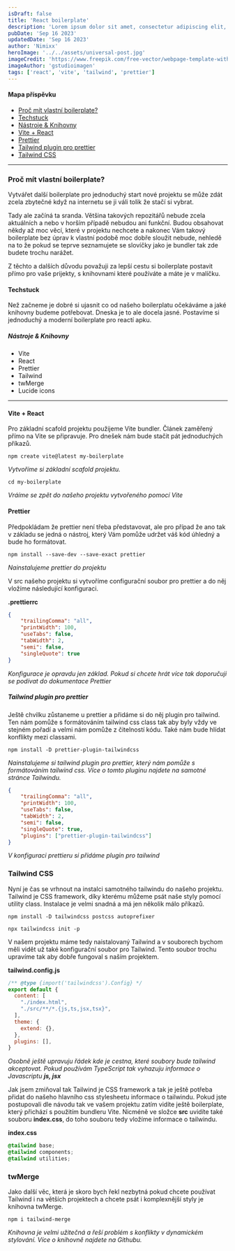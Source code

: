 ```yaml
---
isDraft: false
title: 'React boilerplate'
description: 'Lorem ipsum dolor sit amet, consectetur adipiscing elit, sed do eiusmod tempor incididunt ut labore et dolore magna aliqua. Vitae ultricies leo integer malesuada nunc vel risus commodo viverra. Adipiscing enim eu turpis egestas pretium. Euismod elementum nisi quis eleifend quam'
pubDate: 'Sep 16 2023'
updatedDate: 'Sep 16 2023'
author: 'Nimixx'
heroImage: '../../assets/universal-post.jpg'
imageCredit: 'https://www.freepik.com/free-vector/webpage-template-with-code_39453403.htm#query=css%20wallpaper&position=34&from_view=search&track=ais'
imageAuthor: 'gstudioimagen'
tags: ['react', 'vite', 'tailwind', 'prettier']
---
```



#### Mapa příspěvku

- [Proč mít vlastní boilerplate?](#proč-mít-vlastní-boilerplate)
- [Techstuck](#techstuck)
- [Nástroje & Knihovny](#nástroje--knihovny)
- [Vite + React](#vite--react)
- [Prettier](#prettier)
- [Tailwind plugin pro prettier](#tailwind-plugin-pro-prettier)
- [Tailwind CSS](#tailwind-css)

---

### Proč mít vlastní boilerplate?

Vytvářet další boilerplate pro jednoduchý start nové projektu se může zdát zcela zbytečné když na internetu se ji váli tolik že stačí si vybrat.

Tady ale začíná ta sranda. Většina takových repozitářů nebude zcela aktuálních a nebo v horším případě nebudou ani funkční. Budou obsahovat někdy až moc věcí, které v projektu nechcete a nakonec Vám takový boilerplate bez úprav k vlastní podobě moc dobře sloužit nebude, nehledě na to že pokud se teprve seznamujete se slovíčky jako je bundler tak zde budete trochu narážet.

Z těchto a dalších důvodu považuji za lepší cestu si boilerplate postavit přímo pro vaše prijekty, s knihovnami které používáte a máte je v malíčku.

#### Techstuck

Než začneme je dobré si ujasnit co od našeho boilerplatu očekáváme a jaké knihovny budeme potřebovat. Dneska je to ale docela jasné. Postavíme si jednoduchý a moderní boilerplate pro reactí apku.

##### Nástroje & Knihovny

- Vite
- React
- Prettier
- Tailwind
- twMerge
- Lucide icons

---

#### Vite + React

Pro základní scafold projektu použijeme Vite bundler. Článek zaměřený přímo na Vite se připravuje. Pro dnešek nám bude stačit pát jednoduchých příkazů.

```console
npm create vite@latest my-boilerplate
```

_Vytvoříme si základní scafold projektu._

```console
cd my-boilerplate
```

_Vráíme se zpět do našeho projektu vytvořeného pomocí Vite_

#### Prettier

Předpokládam že prettier není třeba představovat, ale pro případ že ano tak v základu se jedná o nástroj, který Vám pomůže udržet váš kód úhledný a bude ho formátovat.

```console
npm install --save-dev --save-exact prettier
```

_Nainstalujeme prettier do projektu_

V src našeho projektu si vytvoříme configurační soubor pro prettier a do něj vložíme následující konfiguraci.

**.prettierrc**

```json
{
	"trailingComma": "all",
	"printWidth": 100,
	"useTabs": false,
	"tabWidth": 2,
	"semi": false,
	"singleQuote": true
}
```

_Konfigurace je opravdu jen základ. Pokud si chcete hrát více tak doporučuji se podívat do dokumentace <HyperLink target="_blank" href="https://prettier.io/docs/en/">Prettier</HyperLink>_

##### Tailwind plugin pro prettier

Ještě chvilku zůstaneme u prettier a přidáme si do něj plugin pro tailwind. Ten nám pomůže s formátováním tailwind css class tak aby byly vždy ve stejném pořadí a velmi nám pomůže z čitelností kódu. Také nám bude hlídat konflikty mezi classami.

```console
npm install -D prettier-plugin-tailwindcss
```

_Nainstalujeme si tailwind plugin pro prettier, který nám pomůže s formátováním tailwind css.
Více o tomto pluginu najdete na samotné stránce <HyperLink target="_blank" href="https://tailwindcss.com/blog/automatic-class-sorting-with-prettier">Tailwindu</HyperLink>._

```json
{
	"trailingComma": "all",
	"printWidth": 100,
	"useTabs": false,
	"tabWidth": 2,
	"semi": false,
	"singleQuote": true,
	"plugins": ["prettier-plugin-tailwindcss"]
}
```

_V konfiguraci prettieru si přidáme plugin pro tailwind_

### Tailwind CSS

Nyní je čas se vrhnout na instalci samotného tailwindu do našeho projektu. Tailwind je CSS framework, díky kterému můžeme psát naše styly pomocí utility class. Instalace je velmi snadná a má jen několik málo příkazů.

```console
npm install -D tailwindcss postcss autoprefixer
```

```console
npx tailwindcss init -p
```

V našem projektu máme tedy naistalovaný Tailwind a v souborech bychom měli vidět už také konfigurační soubor pro Tailwind. Tento soubor trochu upravíme tak aby dobře fungoval s naším projektem.	

**tailwind.config.js**

```js
/** @type {import('tailwindcss').Config} */
export default {
  content: [
    "./index.html",
    "./src/**/*.{js,ts,jsx,tsx}",
  ],
  theme: {
    extend: {},
  },
  plugins: [],
}
```

_Osobně ještě upravuju řádek kde je cestna, které soubory bude tailwind akceptovat. Pokud používám TypeScript tak vyhazuju informace o Javascriptu **js, jsx**_

Jak jsem zmiňoval tak Tailwind je CSS framework a tak je ještě potřeba přidat do našeho hlavního css stylesheetu informace o tailwindu. Pokud jste postupovali dle návodu tak ve vašem projektu zatím vidíte ještě boilerplate, který přichází s použitím bundleru Vite. Nicméně ve složce **src** uvidíte také souboru **index.css**, do toho souboru tedy vložíme informace o tailwindu.

**index.css**

```css
@tailwind base;
@tailwind components;
@tailwind utilities;
```

### twMerge

Jako další věc, která je skoro bych řekl nezbytná pokud chcete používat Tailwind i na větších projektech a chcete psát i komplexnější styly je knihovna twMerge. 

```console
npm i tailwind-merge
```
_Knihovna je velmi užitečná a řeší problém s konflikty v dynamickém stylování. Více o knihovně najdete na <HyperLink target="_blank" href="https://github.com/dcastil/tailwind-merge">Githubu</HyperLink>._
